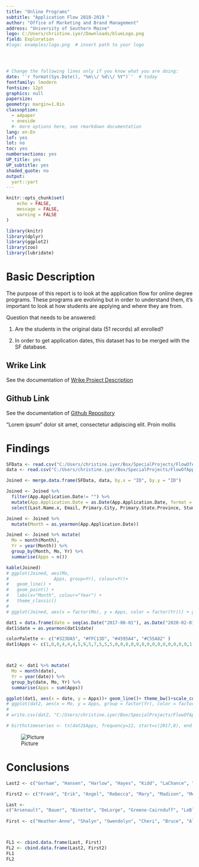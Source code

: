 ```yaml
---
title: "Online Programs"
subtitle: "Application Flow 2018-2019 "
author: "Office of Marketing and Brand Management"
address: "University of Southern Maine"     
logo: C:/Users/christine.iyer/Downloads/blueLogo.png
field: Exploration
#logo: examples/logo.png  # insert path to your logo




# Change the following lines only if you know what you are doing:
date: '`r format(Sys.Date(), "%m\\/ %d\\/ %Y")`'  # today
fontfamily: lmodern
fontsize: 12pt
graphics: null
papersize: 
geometry: margin=1.0in
classoption:
  - a4paper
  - oneside
  #- more options here, see rmarkdown documentation 
lang: en-En
lof: yes
lot: no
toc: yes
numbersections: yes
UP_title: yes
UP_subtitle: yes
shaded_quote: no
output: 
  yart::yart
---
```




```r
knitr::opts_chunk$set(
	echo = FALSE,
	message = FALSE,
	warning = FALSE
)
```


```r
library(knitr)
library(dplyr)
library(ggplot2)
library(zoo)
library(lubridate)
```

# Basic Description

The purpose of this report is to look at the application flow for online degree programs. These programs are evolving but in order to understand them, it's important to look at how students are applying and where they are from. 

Question that needs to be answered:

1. Are the students in the original data  (51 records) all enrolled?

1. In order to get application dates, this dataset has to be merged with the SF database.

## Wrike Link
See the documentation of [Wrike Project Description](https://www.wrike.com/open.htm?id=523544264)

## Github Link 
See the documentation of [Github Repository](https://github.com/edithbird/online-programs-application-flow) 


"Lorem ipsum" dolor sit amet, consectetur adipiscing elit. Proin mollis

# Findings

```r
SFData <- read.csv("C:/Users/christine.iyer/Box/SpecialProjects/FlowOfApps_OnlinePrograms/Data/SFData.csv", header = T, stringsAsFactors = F)
data <- read.csv("C:/Users/christine.iyer/Box/SpecialProjects/FlowOfApps_OnlinePrograms/Data/rawData.csv", header = T, stringsAsFactors = F)
```

```r
Joined <- merge.data.frame(SFData, data, by.x = "ID", by.y = "ID")

Joined <- Joined %>% 
  filter(App.Application.Date!= "") %>% 
  mutate(App.Application.Date = as.Date(App.Application.Date, format = "%m/%d/%Y")) %>% 
  select(Last.Name.x, Email, Primary.City, Primary.State.Province, Student.Type, App.Application.Date) 

Joined <- Joined %>% 
  mutate(Month = as.yearmon(App.Application.Date))

Joined <- Joined %>% mutate(
  Mo = month(Month), 
  Yr = year(Month)) %>% 
  group_by(Month, Mo, Yr) %>% 
  summarise(Apps = n())

kable(Joined)
# ggplot(Joined, aes(Mo, 
#                 Apps, group=Yr), colour=Yr)+
#   geom_line() +
#   geom_point() +
#   labs(x="Month", colour="Year") +
#   theme_classic()
# 
# ggplot(Joined, aes(x = factor(Mo), y = Apps, color = factor(Yr))) + geom_line()
```



```r
dat1 = data.frame(date = seq(as.Date("2017-08-01"), as.Date("2020-02-01"), "1 month"))
dat1$date = as.yearmon(dat1$date)

colorPalette <- c("#323DA5", "#FFC13D", "#4595A4", "#C55A82" )
dat1$Apps <- c(1,0,0,4,4,4,5,9,5,7,5,5,5,0,0,0,0,0,0,0,0,0,0,0,0,0,0,1,0,0,1)



dat2 <- dat1 %>% mutate(
  Mo = month(date), 
  Yr = year(date)) %>% 
  group_by(date, Mo, Yr) %>% 
  summarise(Apps = sum(Apps))

ggplot(dat1, aes(x = date, y = Apps))+ geom_line()+ theme_bw()+scale_color_manual(values= "red")
# ggplot(dat2, aes(x = Mo, y = Apps, group = factor(Yr), color = factor(Yr)))+ geom_line(size = 1.2) +theme_bw() +  scale_color_manual(values=colorPalette)  
# 
# write.csv(dat2, "C:/Users/christine.iyer/Box/SpecialProjects/FlowOfApps_OnlinePrograms/Data/cleanData.csv")

# birthstimeseries <- ts(dat2$Apps, frequency=12, start=c(2017,8), end = 2020,2)

```

![Picture](C:/Users/christine.iyer/Box/SpecialProjects/FlowOfApps_OnlinePrograms/ OnlineAppsFlow/TimeSeries.png)

# Conclusions





```r



Last2 <- c("Gorham", "Hansen", "Harlow", "Hayes", "Kidd", "LaChance", "LaPlante", "Lakari", "Lemelin", "Locke", "Madruga", "McDonald", "Myers-French", "Ortiz", "Perkins", "Prieto", "Rayner", "Rice", "Roberts", "Rutter", "Satterthwaite", "Selva", "Shehorn", "Smith", "Swisher", "Tower", "Violette", "Zafirson")

First2 <- c("Frank", "Erik", "Angel", "Rebecca", "Mary", "Madison", "Meghan", "Adam", "Samantha", "Gregory", "Diane", "Jennifer", "Kala", "Anne-Marie", "Parker", "Jaslyn", "Mackenzie", "Lori", "Dwayne", "Jasmin", "Justine", "Holly", "Michael", "Jason", "Desiree", "Laci", "Austin", "Alexander")

Last <- 
c("Arsenault", "Bauer", "Binette", "DeLorge", "Greene-Cairnduff", "LeBlanc", "Ludwick", "McWhirk", "Racicot", "Richard", "Yandow", "Anderson", "Antil", "Barter", "Bayley", "Beaucage", "Bishop", "Blackington", "Burgess", "Carr", "Cunneen", "Duxbury", "Esty", "Fontaine", "Foster", "Gauthier", "Gentle", "Goding")
  
First <- c("Heather-Anne", "Shalyn", "Gwendolyn", "Cheri", "Bruce", "Alexander", "Sarah", "Shaleen", "Christine", "Renee", "David", "Heather", "Kelsea", "Hali", "Flora", "Craig", "Rachel", "Julia", "Kelly", "Ryan", "Marissa", "Jennifer", "Taylor", "Candi", "Carol", "Heather", "Gianpaolo", "Megan")



FL1 <- cbind.data.frame(Last, First)
FL2 <- cbind.data.frame(Last2, First2)
FL1
FL2
```
